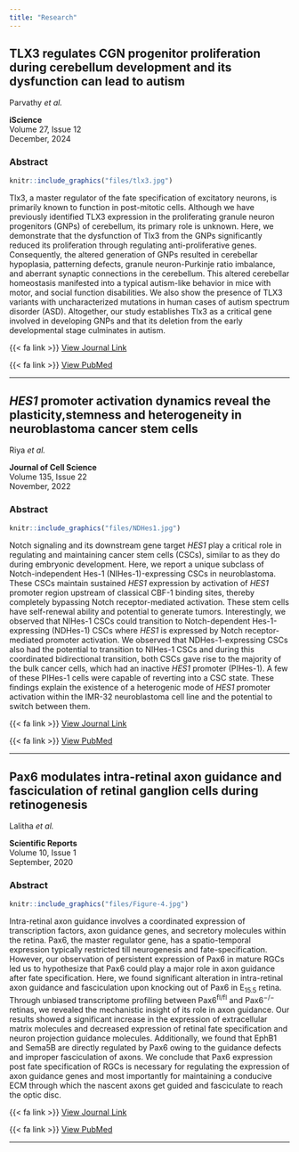 ```yaml
---
title: "Research"
---
```


## TLX3 regulates CGN progenitor proliferation during cerebellum development and its dysfunction can lead to autism

<p style="color:blue">

Parvathy *et al.*

</p>

**iScience**<br>Volume 27, Issue 12<br>December, 2024

### **Abstract**

```r
knitr::include_graphics("files/tlx3.jpg")
```

<p align="justify">

Tlx3, a master regulator of the fate specification of excitatory neurons, is primarily known to function in post-mitotic cells. Although we have previously identified TLX3 expression in the proliferating granule neuron progenitors (GNPs) of cerebellum, its primary role is unknown. Here, we demonstrate that the dysfunction of Tlx3 from the GNPs significantly reduced its proliferation through regulating anti-proliferative genes. Consequently, the altered generation of GNPs resulted in cerebellar hypoplasia, patterning defects, granule neuron-Purkinje ratio imbalance, and aberrant synaptic connections in the cerebellum. This altered cerebellar homeostasis manifested into a typical autism-like behavior in mice with motor, and social function disabilities. We also show the presence of TLX3 variants with uncharacterized mutations in human cases of autism spectrum disorder (ASD). Altogether, our study establishes Tlx3 as a critical gene involved in developing GNPs and that its deletion from the early developmental stage culminates in autism.

</p>

{{< fa link >}} [View Journal Link](https://doi.org/10.1016/j.isci.2024.111260){target="_blank"}

{{< fa link >}} [View PubMed](https://pubmed.ncbi.nlm.nih.gov/39628587/){target="_blank"}

------------------------------------------------------------------------

## <i>HES1</i> promoter activation dynamics reveal the plasticity,stemness and heterogeneity in neuroblastoma cancer stem cells

<p style="color:blue">

Riya *et al.*

</p>

**Journal of Cell Science**<br>Volume 135, Issue 22<br>November, 2022

### **Abstract**

```r
knitr::include_graphics("files/NDHes1.jpg")
```

<p align="justify">

Notch signaling and its downstream gene target <i>HES1</i> play a critical role in regulating and maintaining cancer stem cells (CSCs), similar to as they do during embryonic development. Here, we report a unique subclass of Notch-independent Hes-1 (NIHes-1)-expressing CSCs in neuroblastoma. These CSCs maintain sustained <i>HES1</i> expression by activation of <i>HES1</i> promoter region upstream of classical CBF-1 binding sites, thereby completely bypassing Notch receptor-mediated activation. These stem cells have self-renewal ability and potential to generate tumors. Interestingly, we observed that NIHes-1 CSCs could transition to Notch-dependent Hes-1-expressing (NDHes-1) CSCs where <i>HES1</i> is expressed by Notch receptor-mediated promoter activation. We observed that NDHes-1-expressing CSCs also had the potential to transition to NIHes-1 CSCs and during this coordinated bidirectional transition, both CSCs gave rise to the majority of the bulk cancer cells, which had an inactive <i>HES1</i> promoter (PIHes-1). A few of these PIHes-1 cells were capable of reverting into a CSC state. These findings explain the existence of a heterogenic mode of <i>HES1</i> promoter activation within the IMR-32 neuroblastoma cell line and the potential to switch between them.

</p>

{{< fa link >}} [View Journal Link](https://doi.org/10.1242/jcs.260157){target="_blank"}

{{< fa link >}} [View PubMed](https://pubmed.ncbi.nlm.nih.gov/36321463/){target="_blank"}

------------------------------------------------------------------------

## **Pax6 modulates intra-retinal axon guidance and fasciculation of retinal ganglion cells during retinogenesis**

<p style="color:blue">

Lalitha *et al.*

</p>

**Scientific Reports**<br>Volume 10, Issue 1<br>September, 2020

### **Abstract**

```r
knitr::include_graphics("files/Figure-4.jpg")
```

<p align="justify">

Intra-retinal axon guidance involves a coordinated expression of transcription factors, axon guidance genes, and secretory molecules within the retina. Pax6, the master regulator gene, has a spatio-temporal expression typically restricted till neurogenesis and fate-specification. However, our observation of persistent expression of Pax6 in mature RGCs led us to hypothesize that Pax6 could play a major role in axon guidance after fate specification. Here, we found significant alteration in intra-retinal axon guidance and fasciculation upon knocking out of Pax6 in E~15.5~ retina. Through unbiased transcriptome profiling between Pax6^fl/fl^ and Pax6^−/−^ retinas, we revealed the mechanistic insight of its role in axon guidance. Our results showed a significant increase in the expression of extracellular matrix molecules and decreased expression of retinal fate specification and neuron projection guidance molecules. Additionally, we found that EphB1 and Sema5B are directly regulated by Pax6 owing to the guidance defects and improper fasciculation of axons. We conclude that Pax6 expression post fate specification of RGCs is necessary for regulating the expression of axon guidance genes and most importantly for maintaining a conducive ECM through which the nascent axons get guided and fasciculate to reach the optic disc.

</p>

{{< fa link >}} [View Journal Link](https://doi.org/10.1038/s41598-020-72828-4){target="_blank"}

{{< fa link >}} [View PubMed](https://pubmed.ncbi.nlm.nih.gov/32999322/){target="_blank"}


------------------------------------------------------------------------
